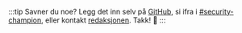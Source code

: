 :::tip Savner du noe?
Legg det inn selv på [GitHub](https://github.com/navikt/security-champions), si ifra i [#security-champion](https://nav-it.slack.com/archives/CN8N938K1), eller kontakt [redaksjonen](https://teamkatalog.nais.adeo.no/team/b5915f11-0740-4a2e-b767-6ac5c407e9c7). Takk! 💖
:::
